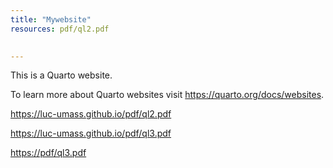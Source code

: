 ```yaml
---
title: "Mywebsite"
resources: pdf/ql2.pdf
        

---
```


This is a Quarto website.

To learn more about Quarto websites visit <https://quarto.org/docs/websites>.


<https://luc-umass.github.io/pdf/ql2.pdf>

<https://luc-umass.github.io/pdf/ql3.pdf>

<https://pdf/ql3.pdf>